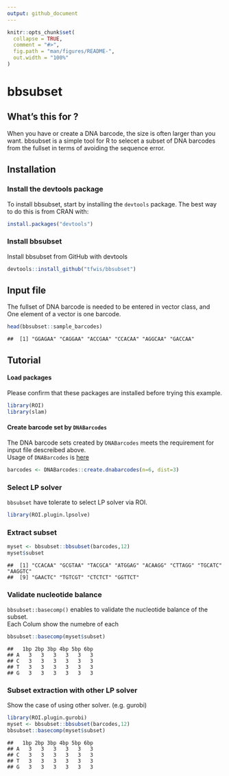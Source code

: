 ```yaml
---
output: github_document
---
```


<!-- README.md is generated from README.Rmd. Please edit that file -->

```r
knitr::opts_chunk$set(
  collapse = TRUE,
  comment = "#>",
  fig.path = "man/figures/README-",
  out.width = "100%"
)
```

# bbsubset

<!-- badges: start -->
<!-- badges: end -->

## What's this for ?

When you have or create a DNA barcode, the size is often larger than you want. 
bbsubset is a simple tool for R to selecet a subset of DNA barcodes from the fullset in terms of avoiding the sequence error.

## Installation

### Install the devtools package

To install bbsubset, start by installing the `devtools` package. The best way to do this is from CRAN with:

```r
install.packages("devtools")
```

### Install bbsubset

Install bbsubset from GitHub with devtools

``` r
devtools::install_github("tfwis/bbsubset")
```

## Input file

The fullset of DNA barcode is needed to be entered in vector class, and One element of a vector is one barcode.

```r
head(bbsubset::sample_barcodes)
```

    ##  [1] "GGAGAA" "CAGGAA" "ACCGAA" "CCACAA" "AGGCAA" "GACCAA"

## Tutorial

#### Load packages

Please confirm that these packages are installed before trying this
example.

``` r
library(ROI)
library(slam)
```

#### Create barcode set by `DNABarcodes`


The DNA barcode sets created by `DNABarcodes` meets the requirement for input file descreibed above.  
Usage of `DNABarcodes` is [here](https://bioconductor.org/packages/release/bioc/vignettes/DNABarcodes/inst/doc/DNABarcodes.html)

``` r
barcodes <- DNABarcodes::create.dnabarcodes(n=6, dist=3)
```

### Select LP solver

`bbsubset` have tolerate to select LP solver via ROI.

``` r
library(ROI.plugin.lpsolve)
```

### Extract subset



``` r
myset <- bbsubset::bbsubset(barcodes,12)
myset$subset
```

    ##  [1] "CCACAA" "GCGTAA" "TACGCA" "ATGGAG" "ACAAGG" "CTTAGG" "TGCATC" "AAGGTC"
    ##  [9] "GAACTC" "TGTCGT" "CTCTCT" "GGTTCT"

### Validate nucleotide balance

`bbsubset::basecomp()` enables to validate the nucleotide balance of the subset.  
Each Colum show the numebre of each 

``` r
bbsubset::basecomp(myset$subset)
```

    ##   1bp 2bp 3bp 4bp 5bp 6bp
    ## A   3   3   3   3   3   3
    ## C   3   3   3   3   3   3
    ## T   3   3   3   3   3   3
    ## G   3   3   3   3   3   3

### Subset extraction with other LP solver

Show the case of using other solver. (e.g. gurobi)

``` r
library(ROI.plugin.gurobi)
myset <- bbsubset::bbsubset(barcodes,12)
bbsubset::basecomp(myset$subset)
```

    ##   1bp 2bp 3bp 4bp 5bp 6bp
    ## A   3   3   3   3   3   3
    ## C   3   3   3   3   3   3
    ## T   3   3   3   3   3   3
    ## G   3   3   3   3   3   3

